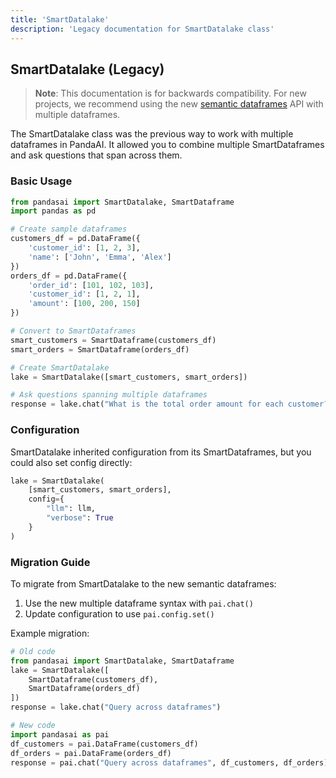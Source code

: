 ```yaml
---
title: 'SmartDatalake'
description: 'Legacy documentation for SmartDatalake class'
---
```


## SmartDatalake (Legacy)

> **Note**: This documentation is for backwards compatibility. For new projects, we recommend using the new [semantic dataframes](/dataframes) API with multiple dataframes.

The SmartDatalake class was the previous way to work with multiple dataframes in PandaAI. It allowed you to combine multiple SmartDataframes and ask questions that span across them.

### Basic Usage

```python
from pandasai import SmartDatalake, SmartDataframe
import pandas as pd

# Create sample dataframes
customers_df = pd.DataFrame({
    'customer_id': [1, 2, 3],
    'name': ['John', 'Emma', 'Alex']
})
orders_df = pd.DataFrame({
    'order_id': [101, 102, 103],
    'customer_id': [1, 2, 1],
    'amount': [100, 200, 150]
})

# Convert to SmartDataframes
smart_customers = SmartDataframe(customers_df)
smart_orders = SmartDataframe(orders_df)

# Create SmartDatalake
lake = SmartDatalake([smart_customers, smart_orders])

# Ask questions spanning multiple dataframes
response = lake.chat("What is the total order amount for each customer?")
```

### Configuration

SmartDatalake inherited configuration from its SmartDataframes, but you could also set config directly:

```python
lake = SmartDatalake(
    [smart_customers, smart_orders],
    config={
        "llm": llm,
        "verbose": True
    }
)
```

### Migration Guide

To migrate from SmartDatalake to the new semantic dataframes:

1. Use the new multiple dataframe syntax with `pai.chat()`
2. Update configuration to use `pai.config.set()`

Example migration:

```python
# Old code
from pandasai import SmartDatalake, SmartDataframe
lake = SmartDatalake([
    SmartDataframe(customers_df),
    SmartDataframe(orders_df)
])
response = lake.chat("Query across dataframes")

# New code
import pandasai as pai
df_customers = pai.DataFrame(customers_df)
df_orders = pai.DataFrame(orders_df)
response = pai.chat("Query across dataframes", df_customers, df_orders)
```
